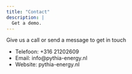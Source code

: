 ```yaml
---
title: "Contact"
description: |
  Get a demo. 
---
```

Give us a call or send a message to get in touch

* Telefoon: +316 21202609
* Email: info@pythia-energy.nl
* Website: pythia-energy.nl